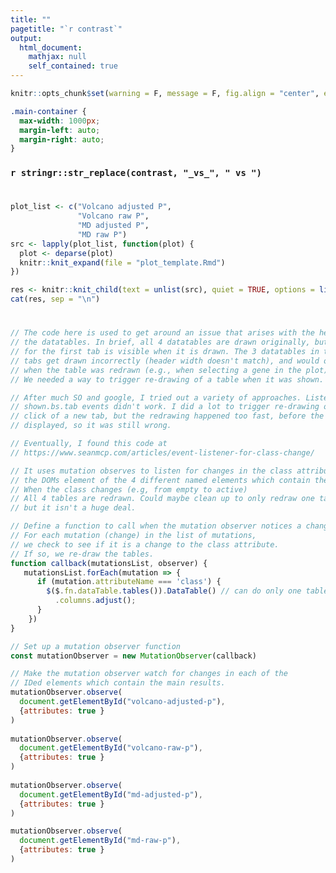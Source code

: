 ```yaml
---
title: ""
pagetitle: "`r contrast`"
output: 
  html_document:
    mathjax: null
    self_contained: true
---
```


```r
knitr::opts_chunk$set(warning = F, message = F, fig.align = "center", echo = F, cache = F)
```

```css
.main-container {
  max-width: 1000px;
  margin-left: auto;
  margin-right: auto;
}
```

### `r stringr::str_replace(contrast, "_vs_", " vs ")` 

# {.tabset .tabset-fade .tabset-pills}

```r
plot_list <- c("Volcano adjusted P",
               "Volcano raw P",
               "MD adjusted P",
               "MD raw P")
src <- lapply(plot_list, function(plot) {
  plot <- deparse(plot)
  knitr::knit_expand(file = "plot_template.Rmd")
})

res <- knitr::knit_child(text = unlist(src), quiet = TRUE, options = list(root.dir = getwd()))
cat(res, sep = "\n")
```

# {-}

```js

// The code here is used to get around an issue that arises with the headers of
// the datatables. In brief, all 4 datatables are drawn originally, but only the one
// for the first tab is visible when it is drawn. The 3 datatables in the inactive
// tabs get drawn incorrectly (header width doesn't match), and would only get corrected
// when the table was redrawn (e.g., when selecting a gene in the plot).
// We needed a way to trigger re-drawing of a table when it was shown.

// After much SO and google, I tried out a variety of approaches. Listening for
// shown.bs.tab events didn't work. I did a lot to trigger re-drawing on the
// click of a new tab, but the redrawing happened too fast, before the content was
// displayed, so it was still wrong. 

// Eventually, I found this code at
// https://www.seanmcp.com/articles/event-listener-for-class-change/

// It uses mutation observes to listen for changes in the class attribute of 
// the DOMs element of the 4 different named elements which contain the HTMLwidgets
// When the class changes (e.g, from empty to active)
// All 4 tables are redrawn. Could maybe clean up to only redraw one table, 
// but it isn't a huge deal. 

// Define a function to call when the mutation observer notices a change
// For each mutation (change) in the list of mutations,
// we check to see if it is a change to the class attribute.
// If so, we re-draw the tables. 
function callback(mutationsList, observer) {
   mutationsList.forEach(mutation => {
      if (mutation.attributeName === 'class') {
        $($.fn.dataTable.tables()).DataTable() // can do only one table by indexing [] after tables()[1])
          .columns.adjust(); 
      }
    })
}

// Set up a mutation observer function
const mutationObserver = new MutationObserver(callback)

// Make the mutation observer watch for changes in each of the
// IDed elements which contain the main results. 
mutationObserver.observe(
  document.getElementById("volcano-adjusted-p"),
  {attributes: true }
)
    
mutationObserver.observe(
  document.getElementById("volcano-raw-p"),
  {attributes: true }
)
    
mutationObserver.observe(
  document.getElementById("md-adjusted-p"),
  {attributes: true }
)

mutationObserver.observe(
  document.getElementById("md-raw-p"),
  {attributes: true }
)

```
